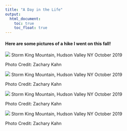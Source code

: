 ```yaml
---
title: "A Day in the Life"
output: 
  html_document:
    toc: true
    toc_float: true
---
```


#### Here are some pictures of a hike I went on this fall!

![](photos/friends.jpg)
Storm King Mountain, Hudson Valley NY October 2019

Photo Credit: Zachary Kahn

![](photos/storm king.jpg)
Storm King Mountain, Hudson Valley NY October 2019

Photo Credit: Zachary Kahn

![](photos/storm king 2.jpg)
Storm King Mountain, Hudson Valley NY October 2019

Photo Credit: Zachary Kahn

![](photos/me.jpg)
Storm King Mountain, Hudson Valley NY October 2019

Photo Credit: Zachary Kahn
